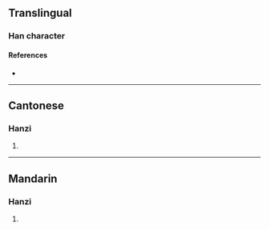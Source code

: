 {{character info/new}}
==Translingual==

===Han character===
{{Han char|rn=75|rad=木|as=10|sn=14|four=41961|canj=DMCA,DMIA|ids=⿰木晋}}

====References====
* {{Han ref|kx=0543.090|dkj=15231|dj=0930.390|hdz=21263.090|uh=6997|ud=27031|bh=E25D|bd=57949}}

----

==Cantonese==

===Hanzi===
{{yue-hanzi|jyut=[[zin3]]|y=jin3}}

# {{defn|lang=yue|sort=木10}}

----

==Mandarin==

===Hanzi===
{{cmn-hanzi|pin=[[jiàn]] ([[jian4]])|wg=chien<sup>4</sup>}}

# {{defn|lang=cmn|sort=木10}}